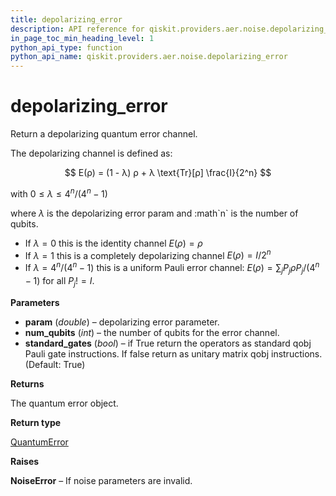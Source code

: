 ```yaml
---
title: depolarizing_error
description: API reference for qiskit.providers.aer.noise.depolarizing_error
in_page_toc_min_heading_level: 1
python_api_type: function
python_api_name: qiskit.providers.aer.noise.depolarizing_error
---
```


<span id="depolarizing-error" />

# depolarizing\_error

<Function id="qiskit.providers.aer.noise.depolarizing_error" isDedicatedPage={true} github="https://github.com/qiskit/qiskit-aer/tree/stable/0.5/qiskit/providers/aer/noise/errors/standard_errors.py" signature="depolarizing_error(param, num_qubits, standard_gates=True)">
  Return a depolarizing quantum error channel.

  The depolarizing channel is defined as:

$$
E(ρ) = (1 - λ) ρ + λ \text{Tr}[ρ] \frac{I}{2^n}
$$

  with $0 \le λ \le 4^n / (4^n - 1)$

  where $λ$ is the depolarizing error param and :math\`n\` is the number of qubits.

  *   If $λ = 0$ this is the identity channel $E(ρ) = ρ$
  *   If $λ = 1$ this is a completely depolarizing channel $E(ρ) = I / 2^n$
  *   If $λ = 4^n / (4^n - 1)$ this is a uniform Pauli error channel: $E(ρ) = \sum_j P_j ρ P_j / (4^n - 1)$ for all $P_j != I$.

  **Parameters**

  *   **param** (*double*) – depolarizing error parameter.
  *   **num\_qubits** (*int*) – the number of qubits for the error channel.
  *   **standard\_gates** (*bool*) – if True return the operators as standard qobj Pauli gate instructions. If false return as unitary matrix qobj instructions. (Default: True)

  **Returns**

  The quantum error object.

  **Return type**

  [QuantumError](qiskit.providers.aer.noise.QuantumError "qiskit.providers.aer.noise.QuantumError")

  **Raises**

  **NoiseError** – If noise parameters are invalid.
</Function>

